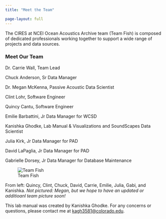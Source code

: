 ```yaml
---
title: "Meet the Team"

page-layout: full
---
```


The CIRES at NCEI Ocean Acoustics Archive team (Team Fish) is composed of dedicated professionals working together to support a wide range of projects and data sources.

### Meet Our Team

Dr. Carrie Wall, Team Lead

Chuck Anderson, Sr Data Manager

Dr. Megan McKenna, Passive Acoustic Data Scientist

Clint Lohr, Software Engineer

Quincy Cantu, Software Engineer

Emilie Barbattini, Jr Data Manager for WCSD

Kanishka Ghodke, Lab Manual & Visualizations and SoundScapes Data Scientist

Julia Kirk, Jr Data Manager for PAD

David LaPaglia, Jr Data Manager for PAD

Gabrielle Dorsey, Jr Data Manager for Database Maintenance


![Team Fish](../Images/TeamFish-1.jpg) 

From left: Quincy, Clint, Chuck, David, Carrie, Emilie, Julia, Gabi, and Kanishka. *Not pictured: Megan, but we hope to have an updated or additioanl team picture soon!* 


This lab manual was created by Kanishka Ghodke. For any concerns or questions, please contact me at [kagh3581\@colorado.edu](mailto:kagh3581@colorado.edu).
